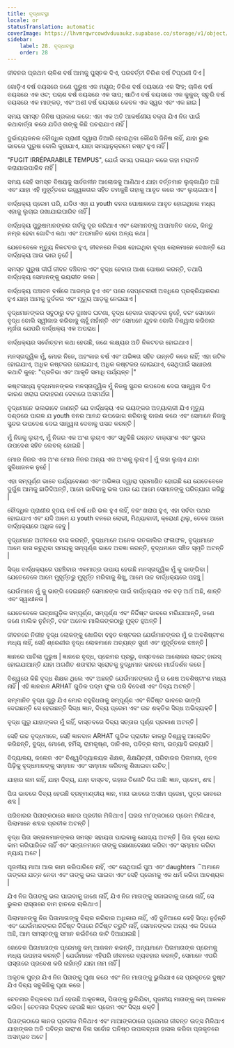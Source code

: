 ```yaml
---
title: ବୃଦ୍ଧାବସ୍ଥା
locale: or
statusTranslation: automatic
coverImage: https://lhvmrqwrcowdvduuaukz.supabase.co/storage/v1/object/public/strapi-uploads/small_cover-educacion-fundamental.webp-2d51a7828a2b1309555be27f7e2a61a0.webp
sidebar:
    label: 28. ବୃଦ୍ଧାବସ୍ଥା
    order: 28
---
```

ଜୀବନର ପ୍ରଥମ ଚାଳିଶ ବର୍ଷ ଆମକୁ ପୁସ୍ତକ ଦିଏ, ପରବର୍ତ୍ତୀ ତିରିଶ ବର୍ଷ ଟିପ୍ପଣୀ ଦିଏ |

କୋଡ଼ିଏ ବର୍ଷ ବୟସରେ ଜଣେ ପୁରୁଷ ଏକ ମୟୂର; ତିରିଶ ବର୍ଷ ବୟସରେ ଏକ ସିଂହ; ଚାଳିଶ ବର୍ଷ ବୟସରେ ଏକ ଓଟ; ପଚାଶ ବର୍ଷ ବୟସରେ ଏକ ସାପ; ଷାଠିଏ ବର୍ଷ ବୟସରେ ଏକ କୁକୁର; ସତୁରି ବର୍ଷ ବୟସରେ ଏକ ମାଙ୍କଡ଼, ଏବଂ ଅଶୀ ବର୍ଷ ବୟସରେ କେବଳ ଏକ ସ୍ୱର ଏବଂ ଏକ ଛାଇ |

ସମୟ ସମସ୍ତ ଜିନିଷ ପ୍ରକାଶ କରେ: ଏହା ଏକ ଅତି ଆକର୍ଷଣୀୟ ବକ୍ତା ଯିଏ ନିଜ ପାଇଁ କଥାବାର୍ତ୍ତା କରେ ଯଦିଓ ତାଙ୍କୁ କିଛି ପଚରାଯାଏ ନାହିଁ |

ଦୁର୍ଭାଗ୍ୟଜନକ ବୌଦ୍ଧିକ ପ୍ରାଣୀ ଦ୍ୱାରା ତିଆରି ହୋଇଥିବା କୌଣସି ଜିନିଷ ନାହିଁ, ଯାହା ଭୁଲ ଭାବରେ ପୁରୁଷ ବୋଲି କୁହାଯାଏ, ଯାହା ସମୟାନୁକ୍ରମେ ନଷ୍ଟ ହୁଏ ନାହିଁ |

"FUGIT IRRÉPARABILE TEMPUS", ଯେଉଁ ସମୟ ପଳାୟନ କରେ ତାହା ମରାମତି କରାଯାଇପାରିବ ନାହିଁ |

ସମୟ ସେହି ସମସ୍ତ ବିଷୟକୁ ସାର୍ବଜନୀନ ଆଲୋକକୁ ଆଣିଥାଏ ଯାହା ବର୍ତ୍ତମାନ ଲୁକ୍କାୟିତ ଅଛି ଏବଂ ଯାହା ଏହି ମୁହୂର୍ତ୍ତରେ ଉଜ୍ଜ୍ୱଳତାର ସହିତ ଚମକୁଛି ତାହାକୁ ଆବୃତ କରେ ଏବଂ ଲୁଚାଇଥାଏ |

ବାର୍ଦ୍ଧକ୍ୟ ପ୍ରେମ ପରି, ଯଦିଓ ଏହା ଯ youth ବନର ପୋଷାକରେ ଆବୃତ ହୋଇଥିଲେ ମଧ୍ୟ ଏହାକୁ ଲୁଚାଇ ରଖାଯାଇପାରିବ ନାହିଁ |

ବାର୍ଦ୍ଧକ୍ୟ ପୁରୁଷମାନଙ୍କର ଗର୍ବକୁ ଦୂର କରିଥାଏ ଏବଂ ସେମାନଙ୍କୁ ଅପମାନିତ କରେ, କିନ୍ତୁ ନମ୍ର ହେବା ଗୋଟିଏ କଥା ଏବଂ ଅପମାନିତ ହେବା ଅନ୍ୟ କଥା |

ଯେତେବେଳେ ମୃତ୍ୟୁ ନିକଟତର ହୁଏ, ଜୀବନରେ ନିରାଶ ହୋଇଥିବା ବୃଦ୍ଧ ଲୋକମାନେ ଦେଖନ୍ତି ଯେ ବାର୍ଦ୍ଧକ୍ୟ ଆଉ ଭାର ନୁହେଁ |

ସମସ୍ତ ପୁରୁଷ ଦୀର୍ଘ ଜୀବନ ବଞ୍ଚିବାର ଏବଂ ବୃଦ୍ଧ ହେବାର ଆଶା ପୋଷଣ କରନ୍ତି, ତଥାପି ବାର୍ଦ୍ଧକ୍ୟ ସେମାନଙ୍କୁ ଭୟଭୀତ କରେ |

ବାର୍ଦ୍ଧକ୍ୟ ପଞ୍ଚାବନ ବର୍ଷରେ ଆରମ୍ଭ ହୁଏ ଏବଂ ପରେ ସେପ୍ଟେନାରୀ ଅବଧିରେ ପ୍ରକ୍ରିୟାକରଣ ହୁଏ ଯାହା ଆମକୁ ଦୁର୍ବଳତା ଏବଂ ମୃତ୍ୟୁ ଆଡ଼କୁ ନେଇଯାଏ |

ବୃଦ୍ଧମାନଙ୍କର ସବୁଠାରୁ ବଡ଼ ଦୁଃଖଦ ଘଟଣା, ବୃଦ୍ଧ ହେବାର ବାସ୍ତବତା ନୁହେଁ, ବରଂ ସେମାନେ ବୃଦ୍ଧ ବୋଲି ସ୍ୱୀକାର କରିବାକୁ ଚାହୁଁ ନାହାଁନ୍ତି ଏବଂ ସେମାନେ ଯୁବକ ବୋଲି ବିଶ୍ୱାସ କରିବାର ମୂର୍ଖତା ଯେପରି ବାର୍ଦ୍ଧକ୍ୟ ଏକ ଅପରାଧ |

ବାର୍ଦ୍ଧକ୍ୟର ସର୍ବୋତ୍ତମ କଥା ହେଉଛି, ଜଣେ ଲକ୍ଷ୍ୟର ଅତି ନିକଟତର ହୋଇଥାଏ |

ମନସ୍ତାତ୍ତ୍ୱିକ ମୁଁ, ମୋର ନିଜେ, ଅହଂକାର ବର୍ଷ ଏବଂ ଅଭିଜ୍ଞତା ସହିତ ଉନ୍ନତି କରେ ନାହିଁ; ଏହା ଜଟିଳ ହୋଇଯାଏ, ଅଧିକ କଷ୍ଟକର ହୋଇଯାଏ, ଅଧିକ କଷ୍ଟକର ହୋଇଯାଏ, ସେଥିପାଇଁ ସାଧାରଣ କଥାଟି କୁହେ: "ପ୍ରତିଭା ଏବଂ ଆକୃତି ସମାଧି ପର୍ଯ୍ୟନ୍ତ |"

କଷ୍ଟସାଧ୍ୟ ବୃଦ୍ଧମାନଙ୍କର ମନସ୍ତାତ୍ତ୍ୱିକ ମୁଁ ନିଜକୁ ସୁନ୍ଦର ଉପଦେଶ ଦେଇ ସାନ୍ତ୍ୱନା ଦିଏ କାରଣ ଖରାପ ଉଦାହରଣ ଦେବାରେ ଅସମର୍ଥତା |

ବୃଦ୍ଧମାନେ ଭଲଭାବେ ଜାଣନ୍ତି ଯେ ବାର୍ଦ୍ଧକ୍ୟ ଏକ ଭୟଙ୍କର ଅତ୍ୟାଚାରୀ ଯିଏ ମୃତ୍ୟୁ ଦଣ୍ଡରେ ପାଗଳ ଯ youth ବନର ଆନନ୍ଦ ଉପଭୋଗ କରିବାକୁ ବାରଣ କରେ ଏବଂ ସେମାନେ ନିଜକୁ ସୁନ୍ଦର ଉପଦେଶ ଦେଇ ସାନ୍ତ୍ୱନା ଦେବାକୁ ପସନ୍ଦ କରନ୍ତି |

ମୁଁ ନିଜକୁ ଲୁଚାଏ, ମୁଁ ନିଜର ଏକ ଅଂଶ ଲୁଚାଏ ଏବଂ ସବୁକିଛି ଉନ୍ନତ ବାକ୍ୟାଂଶ ଏବଂ ସୁନ୍ଦର ଉପଦେଶ ସହିତ ଲେବଲ୍ ହୋଇଛି |

ମୋର ନିଜର ଏକ ଅଂଶ ମୋର ନିଜର ଅନ୍ୟ ଏକ ଅଂଶକୁ ଲୁଚାଏ | ମୁଁ ତାହା ଲୁଚାଏ ଯାହା ସୁବିଧାଜନକ ନୁହେଁ |

ଏହା ସମ୍ପୂର୍ଣ୍ଣ ଭାବେ ପର୍ଯ୍ୟବେକ୍ଷଣ ଏବଂ ଅଭିଜ୍ଞତା ଦ୍ୱାରା ପ୍ରମାଣିତ ହୋଇଛି ଯେ ଯେତେବେଳେ ଦୁର୍ଗୁଣ ଆମକୁ ଛାଡିଦିଅନ୍ତି, ଆମେ ଭାବିବାକୁ ଭଲ ପାଉ ଯେ ଆମେ ସେମାନଙ୍କୁ ପରିତ୍ୟାଗ କରିଛୁ |

ବୌଦ୍ଧିକ ପ୍ରାଣୀର ହୃଦୟ ବର୍ଷ ବର୍ଷ ଧରି ଭଲ ହୁଏ ନାହିଁ, ବରଂ ଖରାପ ହୁଏ, ଏହା ସର୍ବଦା ପଥର ହୋଇଯାଏ ଏବଂ ଯଦି ଆମେ ଯ youth ବନରେ ଲୋଭୀ, ମିଥ୍ୟାବାଦୀ, କ୍ରୋଧୀ ଥିଲୁ, ତେବେ ଆମେ ବାର୍ଦ୍ଧକ୍ୟରେ ଅଧିକ ହେବୁ |

ବୃଦ୍ଧମାନେ ଅତୀତରେ ବାସ କରନ୍ତି, ବୃଦ୍ଧମାନେ ଅନେକ ଗତକାଲିର ଫଳାଫଳ, ବୃଦ୍ଧମାନେ ଆମେ ବାସ କରୁଥିବା ସମୟକୁ ସମ୍ପୂର୍ଣ୍ଣ ଭାବେ ଅବଜ୍ଞା କରନ୍ତି, ବୃଦ୍ଧମାନେ ସଞ୍ଚିତ ସ୍ମୃତି ଅଟନ୍ତି |

ସିଦ୍ଧ ବାର୍ଦ୍ଧକ୍ୟରେ ପହଞ୍ଚିବାର ଏକମାତ୍ର ଉପାୟ ହେଉଛି ମନସ୍ତାତ୍ତ୍ୱିକ ମୁଁ କୁ ଭାଙ୍ଗିବା | ଯେତେବେଳେ ଆମେ ମୁହୂର୍ତ୍ତରୁ ମୁହୂର୍ତ୍ତ ମରିବାକୁ ଶିଖୁ, ଆମେ ଉଚ୍ଚ ବାର୍ଦ୍ଧକ୍ୟରେ ପହଞ୍ଚୁ |

ଯେଉଁମାନେ ମୁଁ କୁ ଭାଙ୍ଗି ଦେଇଛନ୍ତି ସେମାନଙ୍କ ପାଇଁ ବାର୍ଦ୍ଧକ୍ୟର ଏକ ବଡ଼ ଅର୍ଥ ଅଛି, ଶାନ୍ତି ଏବଂ ସ୍ୱାଧୀନତା |

ଯେତେବେଳେ ଇଚ୍ଛାଗୁଡ଼ିକ ସମ୍ପୂର୍ଣ୍ଣ, ସମ୍ପୂର୍ଣ୍ଣ ଏବଂ ନିର୍ଦ୍ଦିଷ୍ଟ ଭାବରେ ମରିଯାଆନ୍ତି, ଜଣେ ଜଣେ ମାଲିକ ନୁହଁନ୍ତି, ବରଂ ଅନେକ ମାଲିକଙ୍କଠାରୁ ମୁକ୍ତ ହୁଅନ୍ତି |

ଜୀବନରେ ନିରୀହ ବୃଦ୍ଧ ଲୋକଙ୍କୁ ଖୋଜିବା ବହୁତ କଷ୍ଟକର ଯେଉଁମାନଙ୍କର ମୁଁ ର ଅବଶିଷ୍ଟାଂଶ ମଧ୍ୟ ନାହିଁ, ସେହି ଶ୍ରେଣୀର ବୃଦ୍ଧ ଲୋକମାନେ ଅତ୍ୟନ୍ତ ସୁଖୀ ଏବଂ ମୁହୂର୍ତ୍ତରେ ବଞ୍ଚନ୍ତି |

ଜ୍ଞାନରେ ପାଚିଲା ପୁରୁଷ | ଜ୍ଞାନରେ ବୃଦ୍ଧ, ପ୍ରେମର ପ୍ରଭୁ, ବାସ୍ତବରେ ଆଲୋକର ଲାଇଟ୍ ହାଉସ୍ ହୋଇଯାଆନ୍ତି ଯାହା ଅଗଣିତ ଶତାବ୍ଦୀର ସ୍ରୋତକୁ ବୁଦ୍ଧିମାନ ଭାବରେ ମାର୍ଗଦର୍ଶନ କରେ |

ବିଶ୍ୱରେ କିଛି ବୃଦ୍ଧ ଶିକ୍ଷକ ଥିଲେ ଏବଂ ଅଛନ୍ତି ଯେଉଁମାନଙ୍କର ମୁଁ ର ଶେଷ ଅବଶିଷ୍ଟାଂଶ ମଧ୍ୟ ନାହିଁ | ଏହି ଜ୍ଞାନବାନ ARHAT ଗୁଡିକ ପଦ୍ମ ଫୁଲ ପରି ବିଦେଶୀ ଏବଂ ଦିବ୍ୟ ଅଟନ୍ତି |

ସମ୍ମାନିତ ବୃଦ୍ଧ ଗୁରୁ ଯିଏ ମୋର ବହୁବିଧତାକୁ ସମ୍ପୂର୍ଣ୍ଣ ଏବଂ ନିର୍ଦ୍ଦିଷ୍ଟ ଭାବରେ ଭାଙ୍ଗି ଦେଇଛନ୍ତି ସେ ହେଉଛନ୍ତି ସିଦ୍ଧ ଜ୍ଞାନ, ଦିବ୍ୟ ପ୍ରେମ ଏବଂ ଉଚ୍ଚ ଶକ୍ତିର ସିଦ୍ଧ ଅଭିବ୍ୟକ୍ତି |

ବୃଦ୍ଧ ଗୁରୁ ଯାହାଙ୍କର ମୁଁ ନାହିଁ, ବାସ୍ତବରେ ଦିବ୍ୟ ସତ୍ତାର ପୂର୍ଣ୍ଣ ପ୍ରକାଶ ଅଟନ୍ତି |

ସେହି ଉଚ୍ଚ ବୃଦ୍ଧମାନେ, ସେହି ଜ୍ଞାନବାନ ARHAT ଗୁଡିକ ପ୍ରାଚୀନ କାଳରୁ ବିଶ୍ୱକୁ ଆଲୋକିତ କରିଛନ୍ତି, ବୁଦ୍ଧ, ମୋଶେ, ହର୍ମିସ୍, ରାମକୃଷ୍ଣ, ଦାନିଏଲ, ପବିତ୍ର ଲାମା, ଇତ୍ୟାଦି ଇତ୍ୟାଦି |

ବିଦ୍ୟାଳୟ, କଲେଜ ଏବଂ ବିଶ୍ୱବିଦ୍ୟାଳୟର ଶିକ୍ଷକ, ଶିକ୍ଷୟିତ୍ରୀ, ପରିବାରର ପିତାମାତା, ନୂତନ ପିଢ଼ିକୁ ବୃଦ୍ଧମାନଙ୍କୁ ସମ୍ମାନ ଏବଂ ସମ୍ମାନ କରିବାକୁ ଶିଖାଇବା ଉଚିତ୍ |

ଯାହାର ନାମ ନାହିଁ, ଯାହା ଦିବ୍ୟ, ଯାହା ବାସ୍ତବ, ତାହାର ତିନୋଟି ଦିଗ ଅଛି: ଜ୍ଞାନ, ପ୍ରେମ, ଶବ୍ଦ |

ପିତା ଭାବରେ ଦିବ୍ୟ ହେଉଛି ବ୍ରହ୍ମାଣ୍ଡୀୟ ଜ୍ଞାନ, ମାତା ଭାବରେ ଅସୀମ ପ୍ରେମ, ପୁତ୍ର ଭାବରେ ଶବ୍ଦ |

ପରିବାରର ପିତାଙ୍କଠାରେ ଜ୍ଞାନର ପ୍ରତୀକ ମିଳିଥାଏ | ଘରର ମା’ଙ୍କଠାରେ ପ୍ରେମ ମିଳିଥାଏ, ପିଲାମାନେ ଶବ୍ଦର ପ୍ରତୀକ ଅଟନ୍ତି |

ବୃଦ୍ଧ ପିତା ସନ୍ତାନମାନଙ୍କର ସମସ୍ତ ସହାୟତା ପାଇବାକୁ ଯୋଗ୍ୟ ଅଟନ୍ତି | ପିତା ବୃଦ୍ଧ ହୋଇ କାମ କରିପାରିବେ ନାହିଁ ଏବଂ ସନ୍ତାନମାନେ ତାଙ୍କୁ ରକ୍ଷଣାବେକ୍ଷଣ କରିବା ଏବଂ ସମ୍ମାନ କରିବା ନ୍ୟାୟ ଅଟେ |

ପୂଜନୀୟ ମାଆ ଆଉ କାମ କରିପାରିବେ ନାହିଁ, ଏବଂ ସେଥିପାଇଁ ପୁଅ ଏବଂ daughters ିଅମାନେ ତାଙ୍କର ଯତ୍ନ ନେବା ଏବଂ ତାଙ୍କୁ ଭଲ ପାଇବା ଏବଂ ସେହି ପ୍ରେମକୁ ଏକ ଧର୍ମ କରିବା ଆବଶ୍ୟକ |

ଯିଏ ନିଜ ପିତାଙ୍କୁ ଭଲ ପାଇବାକୁ ଜାଣେ ନାହିଁ, ଯିଏ ନିଜ ମାତାଙ୍କୁ ସଜାଇବାକୁ ଜାଣେ ନାହିଁ, ସେ ଭୁଲର ରାସ୍ତାରେ ବାମ ହାତରେ ଚାଲିଥାଏ |

ପିଲାମାନଙ୍କୁ ନିଜ ପିତାମାତାଙ୍କୁ ବିଚାର କରିବାର ଅଧିକାର ନାହିଁ, ଏହି ଦୁନିଆରେ କେହି ସିଦ୍ଧ ନୁହଁନ୍ତି ଏବଂ ଯେଉଁମାନଙ୍କର ନିର୍ଦ୍ଦିଷ୍ଟ ଦିଗରେ ନିର୍ଦ୍ଦିଷ୍ଟ ତ୍ରୁଟି ନାହିଁ, ସେମାନଙ୍କର ଅନ୍ୟ ଏକ ଦିଗରେ ଅଛି, ଆମ ସମସ୍ତଙ୍କୁ ସମାନ କଇଁଚିରେ କାଟି ଦିଆଯାଇଛି |

କେତେକ ପିତାମାତାଙ୍କ ପ୍ରେମକୁ କମ୍ ଆକଳନ କରନ୍ତି, ଅନ୍ୟମାନେ ପିତାମାତାଙ୍କ ପ୍ରେମକୁ ମଧ୍ୟ ଉପହାସ କରନ୍ତି | ଯେଉଁମାନେ ଏହିପରି ଜୀବନରେ ବ୍ୟବହାର କରନ୍ତି, ସେମାନେ ଏପରି ରାସ୍ତାରେ ପ୍ରବେଶ କରି ନାହାଁନ୍ତି ଯାହା ନାମ ନାହିଁ |

ଅକୃତଜ୍ଞ ପୁତ୍ର ଯିଏ ନିଜ ପିତାଙ୍କୁ ଘୃଣା କରେ ଏବଂ ନିଜ ମାତାଙ୍କୁ ଭୁଲିଯାଏ ସେ ପ୍ରକୃତରେ ଦୁଷ୍ଟ ଯିଏ ଦିବ୍ୟ ସବୁକିଛିକୁ ଘୃଣା କରେ |

ଚେତନାର ବିପ୍ଳବର ଅର୍ଥ ହେଉଛି ଅକୃତଜ୍ଞତା, ପିତାଙ୍କୁ ଭୁଲିଯିବା, ପୂଜନୀୟ ମାତାଙ୍କୁ କମ୍ ଆକଳନ କରିବା | ଚେତନାର ବିପ୍ଳବ ହେଉଛି ଜ୍ଞାନ ପ୍ରେମ ଏବଂ ସିଦ୍ଧ ଶକ୍ତି |

ପିତାଙ୍କଠାରେ ଜ୍ଞାନର ପ୍ରତୀକ ମିଳିଥାଏ ଏବଂ ମାଆଙ୍କଠାରେ ପ୍ରେମର ଜୀବନ୍ତ ଉତ୍ସ ମିଳିଥାଏ ଯାହାଙ୍କର ଅତି ପବିତ୍ର ସାରାଂଶ ବିନା ସର୍ବୋଚ୍ଚ ଘନିଷ୍ଠ ଉପଲବ୍ଧତା ହାସଲ କରିବା ପ୍ରକୃତରେ ଅସମ୍ଭବ ଅଟେ |

